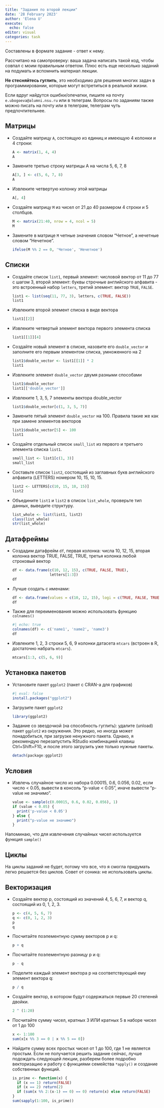 ```yaml
---
title: "Задания по второй лекции"
date: '28 February 2023'
author: 'Elena U'
execute: 
  echo: false
editor: visual
categories: task
---
```


Составлены в формате задание - ответ к нему.

Рассчитано на самопроверку: ваша задача написать такой код, чтобы совпал с моим правильным ответом. Плюс есть еще несколько заданий на подумать и вспомнить материал лекции.

**Не стесняйтесь гуглить**, это необходимо для решения многих задач в программировании, которые могут встретиться в реальной жизни.

Если вдруг найдутся ошибки/опечатки, пишите на почту `e.ubogoeva@alumni.nsu.ru` или в телеграм. Вопросы по заданиям также можно писать на почту или в телеграм, телеграм чуть предпочтительнее.

## Матрицы

-   Создайте матрицу `A`, состоящую из единиц и имеющую 4 колонки и 4 строки:

    ```r
    A <- matrix(1, 4, 4)
    A
    ```

-   Замените третью строку матрицы A на числа 5, 6, 7, 8

    ```r
    A[3, ] <- c(5, 6, 7, 8)
    A
    ```

-   Извлеките четвертую колонку этой матрицы

    ```r
    A[, 4]
    ```

-   Создайте матрицу `M` из чисел от 21 до 40 размером 4 строки и 5 столбцов.

    ```r
    M <- matrix(21:40, nrow = 4, ncol = 5)
    M
    ```

-   Замените в матрице `M` четные значения словом "Четное", а нечетные словом "Нечетное".

    ```r
    ifelse(M %% 2 == 0, 'Четное', 'Нечетное')
    ```

## Списки

-   Создайте список `list1`, первый элемент: числовой вектор от 11 до 77 с шагом 3, второй элемент: буквы строчные английского алфавита - это встроенный набор `letters`, третий элемент: вектор `TRUE`, `FALSE`.

    ```r
    list1 <- list(seq(11, 77, 3), letters, c(TRUE, FALSE))
    list1
    ```

-   Извлеките второй элемент списка в виде вектора

    ```r
    list1[[2]]
    ```

-   Извлеките четвертый элемент вектора первого элемента списка

    ```r
    list1[[1]][4]
    ```

-   Создайте новый элемент в списке, назовите его `double_vector` и заполните его первым элементом списка, умноженного на 2

    ```r
    list1$double_vector <- list1[[1]] * 2
    list1
    ```

-   Извлеките элемент `double_vector` двумя разными способами

    ```r
    list1$double_vector
    list1[['double_vector']]
    ```

-   Извлеките 1, 3, 5, 7 элементы вектора double_vector

    ```r
    list1$double_vector[c(1, 3, 5, 7)]
    ```

-   Замените пятый элемент `double_vector` на 100. Правила такие же как при замене элементов векторов

    ```r
    list1$double_vector[5] <- 100
    list1
    ```

-   Создайте отдельный список `small_list` из первого и третьего элемента списка `list1`.

    ```r
    small_list <- list1[c(1, 3)]
    small_list
    ```

-   Составьте список `list2`, состоящий из заглавных букв английского алфавита (LETTERS) номером 10, 15, 10, 15.

    ```r
    list2 <- LETTERS[c(10, 15, 10, 15)]
    list2
    ```

-   Объедините `list1` и `list2` в список `list_whole`, проверьте тип данных, выведите структуру.

    ```r
    list_whole <- list(list1, list2)
    class(list_whole)
    str(list_whole)
    ```

## Датафреймы

-   Создадим датафрейм `df`, первая колонка: числа 10, 12, 15, вторая колонка вектор TRUE, FALSE, TRUE, третья колонка любой строковый вектор

    ```r
    df <- data.frame(c(10, 12, 15), c(TRUE, FALSE, TRUE),
                     letters[1:3])
    df
    ```

-   Лучше создать с именами:

    ```r
    df <- data.frame(values = c(10, 12, 15), logi = c(TRUE, FALSE, TRUE), character = letters[1:3])
    df
    ```

-   Также для переименования можно использовать функцию `colnames()`

    ```r
    #| echo: true
    colnames(df) <- c('name1', 'name2', 'name3')
    df
    ```

-   Извлеките 1, 2, 3 строки 5, 6, 9 колонки датасета `mtcars` (встроен в R, достаточно набрать `mtcars`).

    ```r
    mtcars[1:3, c(5, 6, 9)]
    ```

## Установка пакетов

-   Установите пакет `ggplot2` (пакет с CRAN-а для графиков)

    ```r
    #| eval: false
    install.packages("ggplot2")
    ```

-   Загрузите пакет `ggplot2`

    ```r
    library(ggplot2)
    ```

-   Задание со звездочкой (на способность гуглить): удалите (unload) пакет `ggplot2` из окружения. Это редко, но иногда может понадобиться, при загрузке ненужного пакета. Однако, я рекомендую перезапустить RStudio комбинацией клавиш Ctrl+Shift+F10, и после этого загрузить уже только нужные пакеты.

    ```r
    detach(package:ggplot2)
    ```

## Условия

-   Извлечь случайное число из набора 0.00015, 0.6, 0.056, 0.02, если число \< 0.05, вывести в консоль "p-value \< 0.05", иначе вывести "p-value не значимо".

    ```r
    value <- sample(c(0.00015, 0.6, 0.02, 0.056), 1)
    if (value < 0.05) {
      print('p-value < 0.05')
    } else {
      print("p-value не значимо")
    }
    ```

::: callout-tip
Напоминаю, что для извлечения случайных чисел используется функция `sample()`
:::

## Циклы

На циклы заданий не будет, потому что все, что я смогла придумать легко решается без циклов. Совет от соника: не использовать циклы.

## Векторизация

-   Создайте вектор p, состоящий из значений 4, 5, 6, 7, и вектор q, состоящий из 0, 1, 2, 3.

    ```r
    p <- c(4, 5, 6, 7)
    q <- c(0, 1, 2, 3)
    p
    q
    ```

-   Посчитайте поэлементную сумму векторов p и q:

    ```r
    p + q
    ```

-   Посчитайте поэлементную разницу p и q:

    ```r
    p - q
    ```

-   Поделите каждый элемент вектора p на соответствующий ему элемент вектора q:

    ```r
    p / q
    ```

-   Создайте вектор, в котором будут содержаться первые 20 степеней двойки.

    ```r
    2 ^ (1:20)
    ```

-   Посчитайте сумму чисел, кратных 3 ИЛИ кратных 5 в наборе чисел от 1 до 100

    ```r
    x <- 1:100
    sum(x[x %% 3 == 0 | x %% 5 == 0])
    ```

-   Найдите сумму всех простых чисел от 1 до 100, где 1 не является простым. Если не получается решить задание сейчас, лучше подождать следующей лекции, разберем более подробно векторизацию и работу с функциями семейства `*apply()` и создание собственных функций.

    ```r
    is_prime <- function(x) {
      if (x == 1) return(FALSE)
      if (x == 2) return(2)
      if (sum(x %% 2:(x-1) == 0) == 0) return(x) else return(FALSE)
    }
    sum(sapply(1:100, is_prime))
    ```
